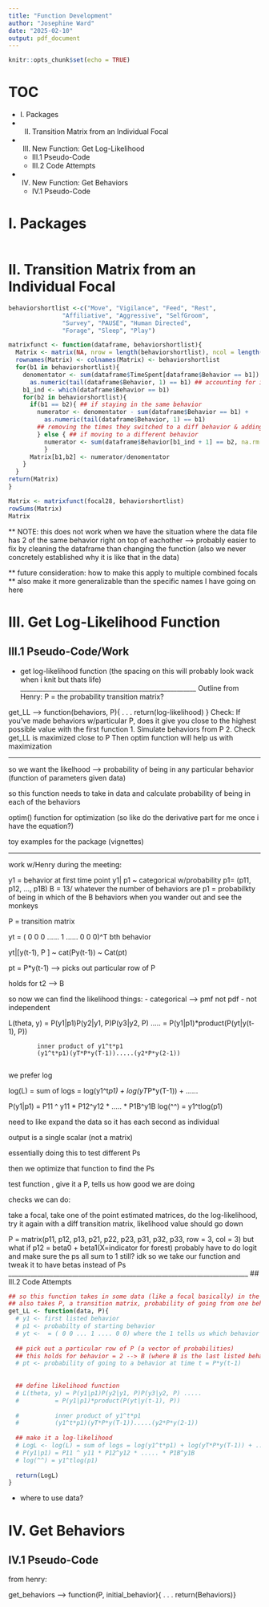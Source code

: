 ```yaml
---
title: "Function Development"
author: "Josephine Ward"
date: "2025-02-10"
output: pdf_document
---
```


```r
knitr::opts_chunk$set(echo = TRUE)
```

# TOC
* I. Packages
* II. Transition Matrix from an Individual Focal
* III. New Function: Get Log-Likelihood
  - III.1 Pseudo-Code
  - III.2 Code Attempts
* IV. New Function: Get Behaviors
  - IV.1 Pseudo-Code

# I. Packages

```r

```


# II. Transition Matrix from an Individual Focal

```r
behaviorshortlist <-c("Move", "Vigilance", "Feed", "Rest",
               "Affiliative", "Aggressive", "SelfGroom",
               "Survey", "PAUSE", "Human Directed",
               "Forage", "Sleep", "Play")

matrixfunct <- function(dataframe, behaviorshortlist){
  Matrix <- matrix(NA, nrow = length(behaviorshortlist), ncol = length(behaviorshortlist))
  rownames(Matrix) <- colnames(Matrix) <- behaviorshortlist
  for(b1 in behaviorshortlist){
    denomentator <- sum(dataframe$TimeSpent[dataframe$Behavior == b1]) - 
      as.numeric(tail(dataframe$Behavior, 1) == b1) ## accounting for if the last behavior in focal is b1 (doesn't count as a transition opportunity), overall total possible transition opportunities
    b1_ind <- which(dataframe$Behavior == b1)
    for(b2 in behaviorshortlist){
      if(b1 == b2){ ## if staying in the same behavior
        numerator <- denomentator - sum(dataframe$Behavior == b1) + 
          as.numeric(tail(dataframe$Behavior, 1) == b1) 
        ## removing the times they switched to a diff behavior & adding back in that situation if the last behavior is b1
        } else { ## if moving to a different behavior
          numerator <- sum(dataframe$Behavior[b1_ind + 1] == b2, na.rm = T)
          }
      Matrix[b1,b2] <- numerator/denomentator
    }
  }
return(Matrix)
}

Matrix <- matrixfunct(focal28, behaviorshortlist)
rowSums(Matrix)
Matrix
```

** NOTE: this does not work when we have the situation where the data file has 2 of the same behavior right on top of eachother --> probably easier to fix by cleaning the dataframe than changing the function (also we never concretely established why it is like that in the data)


** future consideration: how to make this apply to multiple combined focals
** also make it more generalizable than the specific names I have going on here


# III. Get Log-Likelihood Function

## III.1 Pseudo-Code/Work
- get log-likelihood function (the spacing on this will probably look wack when i knit but thats life)
_______________________________________________________
Outline from Henry:
P = the probability transition matrix?

get_LL --> function(behaviors, P){
  .
  .
  .
  return(log-likelihood)
}
Check:
If you’ve made behaviors w/particular P, does it give you close to the highest possible value with the first function
1. Simulate behaviors from P
2. Check get_LL is maximized close to P
Then optim function will help us with maximization

________________________________________________________________________

so we want the likelhood --> probability of being in any particular behavior (function of parameters given data)

so this function needs to take in data and calculate probability of being in each of the behaviors


optim() function for optimization (so like do the derivative part for me once i have the equation?)

toy examples for the package (vignettes)

___________________________________________________________________________
work w/Henry during the meeting:

y1 = behavior at first time point
y1| p1 ~ categorical w/probability p1= (p11, p12, ..., p1B) B = 13/ whatever the number of behaviors are
  p1 = probabilkty of being in which of the B behaviors when you wander out and see the monkeys

P = transition matrix 

yt = ( 0 0 0 ...... 1 ...... 0 0 0)^T bth behavior

yt|[y(t-1), P ] ~ cat(Py(t-1)) ~ Cat(pt)

pt = P*y(t-1) --> picks out particular row of P

holds for t2 --> B

so now we can find the likelihood
things:
- categorical --> pmf not pdf
- not independent 

L(theta, y) = P(y1|p1)P(y2|y1, P)P(y3|y2, P) .....
            = P(y1|p1)*product(P(yt|y(t-1), P))
            
            inner product of y1^t*p1
            (y1^t*p1)(yT*P*y(T-1)).....(y2*P*y(2-1))
            
we prefer log

log(L) = sum of logs = log(y1^t*p1) + log(yT*P*y(T-1)) + ......

P(y1|p1) = P11 ^ y11 * P12^y12 * ..... * P1B^y1B
log(^^) = y1^tlog(p1)

need to like expand the data so it has each second as individual 

output is a single scalar (not a matrix)

essentially doing this to test different Ps

then we optimize that function to find the Ps


test function , give it a P, tells us how good we are doing

checks we can do:

take a focal, take one of the point estimated matrices, do the log-likelihood, try it again with a diff transition matrix, likelihood value should go down

P = matrix(p11, p12, p13, p21, p22, p23, p31, p32, p33, row = 3, col = 3)
but what if p12 = beta0 + beta1(X=indicator for forest)
probably have to do logit and make sure the ps all sum to 1 still? idk 
so we take our function and tweak it to have betas instead of Ps
___________________________________________________________________________
## III.2 Code Attempts
```r
## so this function takes in some data (like a focal basically) in the form of a list of behaviors
## also takes P, a transition matrix, probability of going from one behavior to the next
get_LL <- function(data, P){
  # y1 <- first listed behavior
  # p1 <- probabilty of starting behavior
  # yt <-  = ( 0 0 ... 1 .... 0 0) where the 1 tells us which behavior it is, goes to B
  
  ## pick out a particular row of P (a vector of probabilities)
  ## this holds for behavior = 2 --> B (where B is the last listed behavior)
  # pt <- probability of going to a behavior at time t = P*y(t-1)
  
  
  ## define likelihood function
  # L(theta, y) = P(y1|p1)P(y2|y1, P)P(y3|y2, P) .....
  #          = P(y1|p1)*product(P(yt|y(t-1), P))
            
  #          inner product of y1^t*p1
  #          (y1^t*p1)(yT*P*y(T-1)).....(y2*P*y(2-1))
  
  ## make it a log-likelihood
  # LogL <- log(L) = sum of logs = log(y1^t*p1) + log(yT*P*y(T-1)) + ......
  # P(y1|p1) = P11 ^ y11 * P12^y12 * ..... * P1B^y1B
  # log(^^) = y1^tlog(p1)
  
  return(LogL)
}
```
- where to use data?

# IV. Get Behaviors

## IV.1 Pseudo-Code

from henry:

get_behaviors —> function(P, initial_behavior){
	.
	.
	.
	return(Behaviors)}
